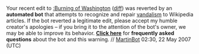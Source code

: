 <article id="11349908" title=User talk:Avadan2066>
	<talkpage id="11349908" title="User talk:Avadan2066">


Your recent edit to [[:Burning of Washington]] ([http://en.wikipedia.org/w/index.php?title=Burning_of_Washington&amp;diff=132590596&amp;oldid=132443378 diff]) was reverted by an '''automated bot''' that attempts to recognize and repair [[Wikipedia:vandalism|vandalism]] to Wikipedia articles. If the bot reverted a legitimate edit, please accept my humble creator's apologies – if you bring it to the attention of the bot's owner, we may be able to improve its behavior. '''[[User:Tawkerbot2/FAQ|Click here]]''' for '''frequently asked questions''' about the bot and this warning. // [[User:MartinBot|MartinBot]] 02:30, 22 May 2007 (UTC)
	</talkpage>
</article>
